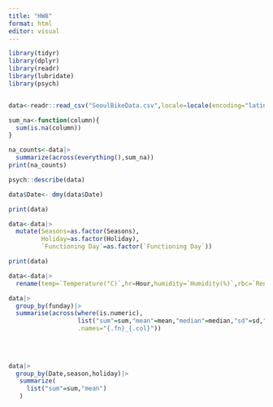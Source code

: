 ```yaml
---
title: "HW8"
format: html
editor: visual
---
```

```r
library(tidyr)
library(dplyr)
library(readr)
library(lubridate)
library(psych)


data<-readr::read_csv("SeoulBikeData.csv",locale=locale(encoding="latin1"))
```


```r
sum_na<-function(column){
  sum(is.na(column))
}

na_counts<-data|>
  summarize(across(everything(),sum_na))
print(na_counts)
```

```r
psych::describe(data)
```

```r

data$Date<- dmy(data$Date)

print(data)

data<-data|>
  mutate(Seasons=as.factor(Seasons),
         Holiday=as.factor(Holiday),
         `Functioning Day`=as.factor(`Functioning Day`))

print(data)

data<-data|>
  rename(temp=`Temperature(°C)`,hr=Hour,humidity=`Humidity(%)`,rbc=`Rented Bike Count`,ws=`Wind speed (m/s)`,vis=`Visibility (10m)`,dpttemp=`Dew point temperature(°C)`,solrad=`Solar Radiation (MJ/m2)`,rain=`Rainfall(mm)`,snow=`Snowfall (cm)`,holiday=Holiday,season=Seasons,funday=`Functioning Day`)

```

```r
data|>
  group_by(funday)|>
  summarise(across(where(is.numeric),
                   list("sum"=sum,"mean"=mean,"median"=median,"sd"=sd,"min"=min,"max"=max),
                   .names="{.fn}_{.col}"))
    
  
 

```
```r
data|>
  group_by(Date,season,holiday)|>
   summarize(
     list("sum"=sum,"mean")
   )
   
                   
  
```


